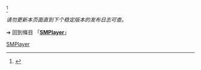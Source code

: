 {{LSR
|article = SMPlayer
| latest release version = 21.8
| latest release date = {{Release date and age|2021|08|31}}
}}<ref>{{cite web|author1=rvm|title=SMPlayer 21.8 has been released|url=https://blog.smplayer.info/smplayer-21-8-has-been-released/|accessdate=2021-08-31|date=2021-08-31}}</ref>
<noinclude>

''请勿更新本页面直到下个稳定版本的发布日志可查。''

➔ 回到條目 「'''[[SMPlayer]]'''」

{{Template reference list}}

[[Category:最新穩定版模板|SMPlayer]]

</noinclude>